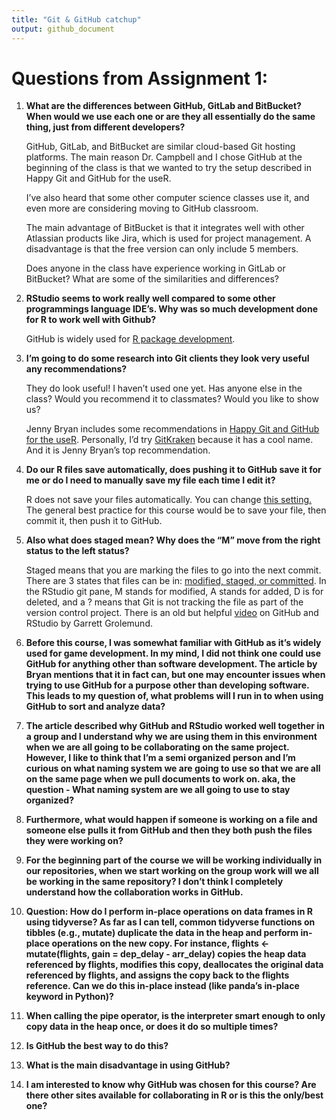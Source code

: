 ```yaml
---
title: "Git & GitHub catchup"
output: github_document
---
```


# Questions from Assignment 1:

1.  **What are the differences between GitHub, GitLab and BitBucket? When would we use each one or are they all essentially do the same thing, just from different developers?**

    GitHub, GitLab, and BitBucket are similar cloud-based Git hosting platforms. The main reason Dr. Campbell and I chose GitHub at the beginning of the class is that we wanted to try the setup described in Happy Git and GitHub for the useR.

    I've also heard that some other computer science classes use it, and even more are considering moving to GitHub classroom.

    The main advantage of BitBucket is that it integrates well with other Atlassian products like Jira, which is used for project management. A disadvantage is that the free version can only include 5 members.

    Does anyone in the class have experience working in GitLab or BitBucket? What are some of the similarities and differences?

2.  **RStudio seems to work really well compared to some other programmings language IDE's. Why was so much development done for R to work well with Github?**

    GitHub is widely used for [R package development](https://r-pkgs.org/software-development-practices.html#sec-sw-dev-practices-ci).

3.  **I'm going to do some research into Git clients they look very useful any recommendations?**

    They do look useful! I haven't used one yet. Has anyone else in the class? Would you recommend it to classmates? Would you like to show us?

    Jenny Bryan includes some recommendations in [Happy Git and GitHub for the useR](https://happygitwithr.com/git-client). Personally, I'd try [GitKraken](https://www.gitkraken.com/) because it has a cool name. And it is Jenny Bryan's top recommendation.

4.  **Do our R files save automatically, does pushing it to GitHub save it for me or do I need to manually save my file each time I edit it?**

    R does not save your files automatically. You can change [this setting.](https://posit.co/blog/rstudio-1-3-the-little-things/) The general best practice for this course would be to save your file, then commit it, then push it to GitHub.

5.  **Also what does staged mean? Why does the "M" move from the right status to the left status?**

    Staged means that you are marking the files to go into the next commit. There are 3 states that files can be in: [modified, staged, or committed](https://git-scm.com/book/en/v2/Getting-Started-What-is-Git%3F). In the RStudio git pane, M stands for modified, A stands for added, D is for deleted, and a ? means that Git is not tracking the file as part of the version control project. There is an old but helpful [video](https://posit.co/resources/videos/managing-part-2-github-and-rstudio/) on GitHub and RStudio by Garrett Grolemund.

6.  **Before this course, I was somewhat familiar with GitHub as it's widely used for game development. In my mind, I did not think one could use GitHub for anything other than software development. The article by Bryan mentions that it in fact can, but one may encounter issues when trying to use GitHub for a purpose other than developing software. This leads to my question of, what problems will I run in to when using GitHub to sort and analyze data?**

7.  **The article described why GitHub and RStudio worked well together in a group and I understand why we are using them in this environment when we are all going to be collaborating on the same project. However, I like to think that I'm a semi organized person and I'm curious on what naming system we are going to use so that we are all on the same page when we pull documents to work on. aka, the question - What naming system are we all going to use to stay organized?**

8.  **Furthermore, what would happen if someone is working on a file and someone else pulls it from GitHub and then they both push the files they were working on?**

9.  **For the beginning part of the course we will be working individually in our repositories, when we start working on the group work will we all be working in the same repository? I don't think I completely understand how the collaboration works in GitHub.**

10. **Question: How do I perform in-place operations on data frames in R using tidyverse? As far as I can tell, common tidyverse functions on tibbles (e.g., mutate) duplicate the data in the heap and perform in-place operations on the new copy. For instance, flights \<- mutate(flights, gain = dep_delay - arr_delay) copies the heap data referenced by flights, modifies this copy, deallocates the original data referenced by flights, and assigns the copy back to the flights reference. Can we do this in-place instead (like panda's in-place keyword in Python)?**

11. **When calling the pipe operator, is the interpreter smart enough to only copy data in the heap once, or does it do so multiple times?**

12. **Is GitHub the best way to do this?**

13. **What is the main disadvantage in using GitHub?**

14. **I am interested to know why GitHub was chosen for this course? Are there other sites available for collaborating in R or is this the only/best one?**
